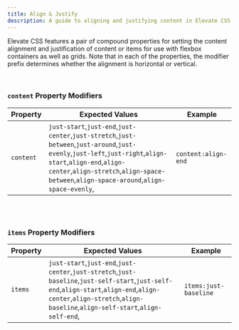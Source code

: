 ```yaml
---
title: Align & Justify
description: A guide to aligning and justifying content in Elevate CSS.
---
```


Elevate CSS features a pair of compound properties for setting the content alignment and justification of content or items for use with flexbox containers as well as grids. Note that in each of the properties, the modifier prefix determines whether the alignment is horizontal or vertical.

<br/>

### `content` Property Modifiers

| Property   | Expected Values | Example     |
|------------|--------------------|-----------------------|
| `content` |  `just-start`,`just-end`,`just-center`,`just-stretch`,`just-between`,`just-around`,`just-evenly`,`just-left`,`just-right`,`align-start`,`align-end`,`align-center`,`align-stretch`,`align-space-between`,`align-space-around`,`align-space-evenly`, |  `content:align-end`  |

<br/>
<br/>

### `items` Property Modifiers
| Property   | Expected Values | Example     |
|------------|--------------------|-----------------------|
| `items` |  `just-start`,`just-end`,`just-center`,`just-stretch`,`just-baseline`,`just-self-start`,`just-self-end`,`align-start`,`align-end`,`align-center`,`align-stretch`,`align-baseline`,`align-self-start`,`align-self-end`, |  `items:just-baseline`  |